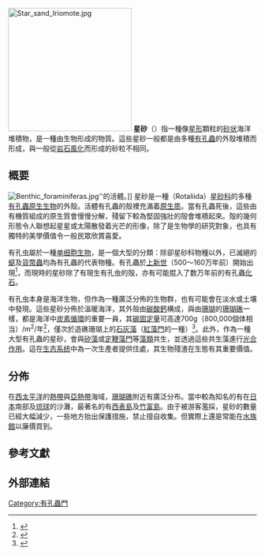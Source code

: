 {{otheruse|星沙 (消歧义)}}
{{translate|time=2018-06-14|:ja:星の砂}}
{{about|廣泛分佈於珊瑚礁地域的星砂|分佈於廣闊宇宙空間的星砂|宇宙塵}}
{{Speciesbox
 | image = Baculogypsina sphaerulata.jpg
 | image_caption = [[掃描電子顯微鏡|掃描電子顯微鏡]]放大45倍的星砂
 | genus = Baculogypsina
| species = sphaerulata
 | authority = Parker et Jones
}}

[[File:Star_sand_Iriomote.jpg|250px]]
'''星砂'''（{{lang|en|star sand}}）指一種像[[星形|星形]]顆粒的[[砂|砂状]]海洋堆積物，是一種由生物形成的物質。這些星砂一般都是由多種[[有孔蟲|有孔蟲]]的外殼堆積而形成，與一般從[[岩石|岩石]][[風化|風化]]而形成的砂粒不相同。

==概要==
[[File:Benthic_foraminiferas.jpg|left]]''的活體。]]
星砂是一種{{link-en|輪蟲目|Rotaliida}}（Rotaliida）[[星砂科|星砂科]]的多種[[有孔蟲|有孔蟲]][[原生生物|原生生物]]的外殼。活體有孔蟲的殼裡充滿着[[原生质|原生质]]。當有孔蟲死後，這些由有機質組成的原生質會慢慢分解，殘留下較為堅固強壯的殻會堆積起來。殻的幾何形態令人聯想起星星或太陽散發着光芒的形像，除了是生物學的研究對象，也具有獨特的美學價值令一般民眾欣賞喜愛。

有孔虫屬於一種[[单细胞生物|单细胞生物]]，是一個大型的分類：除卻星砂科物種以外，已滅絕的[[䗴|䗴]]及[[貨幣蟲|貨幣蟲]]均為有孔蟲的代表物種。有孔蟲於[[上新世|上新世]]（500〜160万年前）開始出現<ref name=T1960>{{cite journal | author = Todd R | title = Some observations on the distribution of ''Calcarina'' and ''Baculogypsina'' in the Pacific | journal = Sci. Rep. Tohoku Univ., 2nd Ser. (Geol.), Spec. | year = 1960 | volume = 4 | issue = | pages = 100-7}}</ref>，而現時的星砂除了有現生有孔虫的殻，亦有可能掍入了数万年前的有孔蟲[[化石|化石]]。

有孔虫本身是海洋生物，但作為一種廣泛分佈的生物群，也有可能會在淡水或土壤中發現。這些星砂分佈於溫暖海洋，其外殼由[[碳酸鈣|碳酸鈣]]構成，與由[[珊瑚|珊瑚]]的[[珊瑚礁|珊瑚礁]]一樣，都是海洋中[[炭素循環|炭素循環]]的重要一員，其[[碳固定|碳固定量]]可高達700g（800,000個体相当）/m<sup>2</sup>/年<ref name=SN1981>{{cite journal | author = Sakai K, Nishihira M | title = Population study of the benthic foramiifer ''Baculogypsina sphaerulata'' on the Okinawan reef flat and preliminary estimation of its annual production. | journal = Proc. 4th Int. Coral Reef Symp. | year = 1981 | volume = 2 | issue = | pages = 763-6}}</ref>，僅次於造礁珊瑚上的[[石灰藻|石灰藻]]（[[紅藻門|紅藻門]]的一種）<ref>{{cite journal |url=https://pubs.geoscienceworld.org/sepm/jsedres/article-abstract/51/2/467/97355/Production-of-carbonate-sediments-by-selected |last=Hallok |first=Pamela| title = Production of carbonate sediments by selected large benthic foraminifera on two Pacific coral reefs. | journal = {{tsl|en|Journal of Sedimentary Research||J. Sedi. Petrol.}} | year = 1981 | volume = 51 | issue = 2 | pages = 467-74 |language=en }}</ref>。此外，作為一種大型有孔蟲的星砂，會與[[矽藻|矽藻]]或[[定鞭藻門|定鞭藻門]]等[[藻類|藻類]]共生，並透過這些共生藻進行[[光合作用|光合作用]]。這在[[生态系统|生态系统]]中為一次生產者提供住處，其生物殘渣在生態有其重要價值。

==分佈==
在[[西太平洋|西太平洋]]的[[熱帶|熱帶]]與[[亞熱帶|亞熱帶]]海域，[[珊瑚礁|珊瑚礁]]附近有廣泛分布。當中較為知名的有在[[日本|日本]]南部及[[琉球|琉球]]的沙灘，最著名的有[[西表島|西表島]]及[[竹富島|竹富島]]。由于被游客濫採，星砂的數量已經大幅減少，一些地方抬出保護措施，禁止擅自收集。但實際上還是常能在[[水族館|水族館]]以廉價買到。

==參考文獻==
{{reflist}}

==外部連結==
{{Taxonbar}}

[[Category:有孔蟲門|Category:有孔蟲門]]